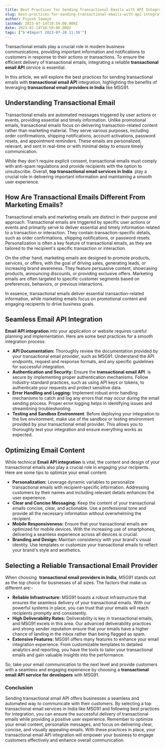 ```yaml
---
title: Best Practices for Sending Transactional Emails with API Integration
slug: best-practices-for-sending-transactional-emails-with-api-integration
author: Piyush Sawaye
lastmod: 2023-07-14T10:59:00.000Z
date: 2023-07-14T10:59:00.000Z
tags: ["b'#Import 2023-07-28 11:30'"]
---
```


Transactional emails play a crucial role in modern business communications, providing important information and notifications to customers in response to their actions or transactions. To ensure the efficient delivery of transactional emails, integrating a reliable **transactional email API** service is essential.   


In this article, we will explore the best practices for sending transactional emails with **transactional email API** integration, highlighting the benefits of leveraging **transactional email providers in India** like MSG91.  


**Understanding Transactional Email**
-------------------------------------

Transactional emails are automated messages triggered by user actions or events, providing essential and timely information. Unlike promotional emails, transactional emails focus on delivering transaction-related content rather than marketing material. They serve various purposes, including order confirmations, shipping notifications, account activations, password resets, and appointment reminders. These emails are personalized, relevant, and sent in real-time or with minimal delay to ensure timely communication.   


While they don't require explicit consent, transactional emails must comply with anti-spam regulations and provide recipients with the option to unsubscribe. Overall, **top transactional email services in India**  play a crucial role in delivering important information and maintaining a smooth user experience.  


**How Are Transactional Emails Different From Marketing Emails?**
-----------------------------------------------------------------

Transactional emails and marketing emails are distinct in their purpose and approach. Transactional emails are triggered by specific user actions or events and primarily serve to deliver essential and timely information related to a transaction or interaction. They contain transaction-specific details, such as order confirmations, shipping notifications, or password resets. Personalization is often a key feature of transactional emails, as they are tailored to the recipient's specific transaction or interaction.  


On the other hand, marketing emails are designed to promote products, services, or offers, with the goal of driving sales, generating leads, or increasing brand awareness. They feature persuasive content, showcasing products, announcing discounts, or providing exclusive offers. Marketing emails are often targeted to specific customer segments based on preferences, behaviors, or previous interactions.   


In essence, transactional emails deliver essential transaction-related information, while marketing emails focus on promotional content and engaging recipients to drive business goals.  


**Seamless Email API Integration**
----------------------------------

**Email API integration** into your application or website requires careful planning and implementation. Here are some best practices for a smooth integration process:  


* **API Documentation:** Thoroughly review the documentation provided by your transactional email provider, such as MSG91. Understand the API endpoints, request and response formats, and any specific guidelines for successful integration.
* **Authentication and Security:** Ensure the **transactional email API**  is secure by implementing proper authentication mechanisms. Follow industry-standard practices, such as using API keys or tokens, to authenticate your requests and protect sensitive data.
* **Error Handling and Logging:** Implement robust error handling mechanisms to catch and log any errors that may occur during the email sending process. Proper error logging helps in identifying issues and streamlining troubleshooting.
* **Testing and Sandbox Environment**: Before deploying your integration to the live environment, make use of the sandbox or testing environment provided by your transactional email provider. This allows you to thoroughly test your integration and ensure everything works as expected.

**Optimizing Email Content**
----------------------------

While technical **Email API integration** is vital, the content and design of your transactional emails also play a crucial role in engaging your recipients. Here are some tips to optimize your email content:  


* **Personalization:** Leverage dynamic variables to personalize transactional emails with recipient-specific information. Addressing customers by their names and including relevant details enhances the user experience.
* **Clear and Concise Messaging:** Keep the content of your transactional emails concise, clear, and actionable. Use a professional tone and provide all the necessary information without overwhelming the recipient.
* **Mobile Responsiveness:** Ensure that your transactional emails are optimized for mobile devices. With the increasing use of smartphones, delivering a seamless experience across all devices is crucial.
* **Branding and Design:** Maintain consistency with your brand's visual identity. Use templates or customize your transactional emails to reflect your brand's style and aesthetics.

**Selecting a Reliable Transactional Email Provider**
-----------------------------------------------------

When choosing  **transactional email providers in India**, MSG91 stands out as the top choice for businesses of all sizes. The factors that make us different are:-  


* **Reliable Infrastructure:** MSG91 boasts a robust infrastructure that ensures the seamless delivery of your transactional emails. With our powerful systems in place, you can trust that your emails will reach recipients promptly and consistently.
* **High Deliverability Rates:** Deliverability is key in transactional emails, and MSG91 excels in this area. Our advanced deliverability practices and strong sender reputation ensure that your emails have a higher chance of landing in the inbox rather than being flagged as spam.
* **Extensive Features:** MSG91 offers many features to enhance your email integration experience. From customizable templates to detailed analytics and reporting, you have the tools to tailor your transactional emails and gain valuable insights into the performance.

So, take your email communication to the next level and provide customers with a seamless and engaging experience by choosing a **transactional email API service for developers** with MSG91.  


### Conclusion

  
Sending transactional email API offers businesses a seamless and automated way to communicate with their customers. By selecting a top transactional email services in India like MSG91 and following best practices for integration, you can ensure the successful delivery of transactional emails while providing a positive user experience. Remember to optimize your email content, personalize messages, and focus on delivering clear, concise, and visually appealing emails. With these practices in place, your transactional email API integration will empower your business to engage customers effectively and enhance overall communication.

